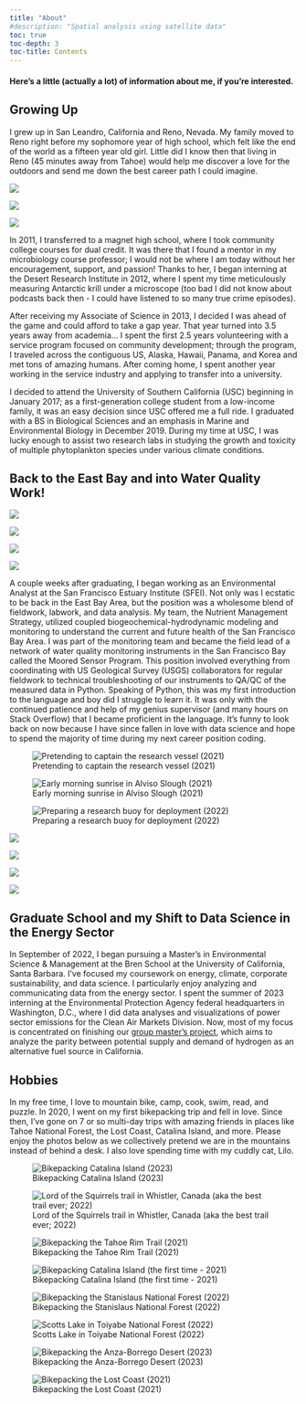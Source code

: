 ```yaml
---
title: "About"
#description: "Spatial analysis using satellite data"
toc: true
toc-depth: 3
toc-title: Contents
---
```

#### Here's a little (actually a lot) of information about me, if you're interested.

## Growing Up

I grew up in San Leandro, California and Reno, Nevada. My family moved to Reno right before my sophomore year of high school, which felt like the end of the world as a fifteen year old girl. Little did I know then that living in Reno (45 minutes away from Tahoe) would help me discover a love for the outdoors and send me down the best career path I could imagine. 

::: {layout-ncol="3" layout-valign="center"}
![](figures/old_figures/IMG_1946.jpeg)

![](figures/old_figures/IMG_4319 2.jpg)

![](figures/old_figures/IMG_1676.jpeg)
::: 

In 2011, I transferred to a magnet high school, where I took community college courses for dual credit. It was there that I found a mentor in my microbiology course professor; I would not be where I am today without her encouragement, support, and passion! Thanks to her, I began interning at the Desert Research Institute in 2012, where I spent my time meticulously measuring Antarctic krill under a microscope (too bad I did not know about podcasts back then - I could have listened to so many true crime episodes). 

After receiving my Associate of Science in 2013, I decided I was ahead of the game and could afford to take a gap year. That year turned into 3.5 years away from academia... I spent the first 2.5 years volunteering with a service program focused on community development; through the program, I traveled across the contiguous US, Alaska, Hawaii, Panama, and Korea and met tons of amazing humans. After coming home, I spent another year working in the service industry and applying to transfer into a university. 

I decided to attend the University of Southern California (USC) beginning in January 2017; as a first-generation college student from a low-income family, it was an easy decision since USC offered me a full ride. I graduated with a BS in Biological Sciences and an emphasis in Marine and Environmental Biology in December 2019. During my time at USC, I was lucky enough to assist two research labs in studying the growth and toxicity of multiple phytoplankton species under various climate conditions.

## Back to the East Bay and into Water Quality Work!

::: {layout-ncol="2" layout-valign="center"}
![](figures/old_figures/IMG_4279 2.jpg)

![](figures/old_figures/IMG_4282 2.jpg)

![](figures/old_figures/IMG_6198.jpeg)

![](figures/old_figures/IMG_5753 2.jpg)
::: 

A couple weeks after graduating, I began working as an Environmental Analyst at the San Francisco Estuary Institute (SFEI). Not only was I ecstatic to be back in the East Bay Area, but the position was a wholesome blend of fieldwork, labwork, and data analysis. My team, the Nutrient Management Strategy, utilized coupled biogeochemical-hydrodynamic modeling and monitoring to understand the current and future health of the San Francisco Bay Area. I was part of the monitoring team and became the field lead of a network of water quality monitoring instruments in the San Francisco Bay called the Moored Sensor Program. This position involved everything from coordinating with US Geological Survey (USGS) collaborators for regular fieldwork to technical troubleshooting of our instruments to QA/QC of the measured data in Python. Speaking of Python, this was my first introduction to the language and boy did I struggle to learn it. It was only with the continued patience and help of my genius supervisor (and many hours on Stack Overflow) that I became proficient in the language. It's funny to look back on now because I have since fallen in love with data science and hope to spend the majority of time during my next career position coding. 

::: {layout-ncol="3" layout-valign="center"}
![Pretending to captain the research vessel (2021)](figures/sfei_1.jpg)

![Early morning sunrise in Alviso Slough (2021)](figures/old_figures/IMG_5384.jpeg)

![Preparing a research buoy for deployment (2022)](figures/sfei_3.jpg)
::: 


::: {layout-ncol="2" layout-valign="center"}
![](figures/old_figures/IMG_3186.jpeg)

![](figures/old_figures/IMG_0198.jpeg)

![](figures/old_figures/IMG_5402.jpeg)

![](figures/old_figures/IMG_5814.jpeg)
::: 

## Graduate School and my Shift to Data Science in the Energy Sector

In September of 2022, I began pursuing a Master's in Environmental Science & Management at the Bren School at the University of California, Santa Barbara. I've focused my coursework on energy, climate, corporate sustainability, and data science. I particularly enjoy analyzing and communicating data from the energy sector. I spent the summer of 2023 interning at the Environmental Protection Agency federal headquarters in Washington, D.C., where I did data analyses and visualizations of power sector emissions for the Clean Air Markets Division. Now, most of my focus is concentrated on finishing our [group master's project](https://bren.ucsb.edu/projects/identifying-geographic-feasibility-californias-hydrogen-hub), which aims to analyze the parity between potential supply and demand of hydrogen as an alternative fuel source in California. 

## Hobbies

In my free time, I love to mountain bike, camp, cook, swim, read, and puzzle. In 2020, I went on my first bikepacking trip and fell in love. Since then, I've gone on 7 or so multi-day trips with amazing friends in places like Tahoe National Forest, the Lost Coast, Catalina Island, and more. Please enjoy the photos below as we collectively pretend we are in the mountains instead of behind a desk. I also love spending time with my cuddly cat, Lilo. 

::: {layout-ncol="2"}
![Bikepacking Catalina Island (2023)](figures/catalina_2023.jpg)

![Lord of the Squirrels trail in Whistler, Canada (aka the best trail ever; 2022)](figures/lord_of_the_squirrels.jpg)

![Bikepacking the Tahoe Rim Trail (2021)](figures/tahoe_rim_1.jpeg)

![Bikepacking Catalina Island (the first time - 2021)](figures/catalina_2021.jpg)


![Bikepacking the Stanislaus National Forest (2022)](figures/utica_1.jpg)

![Scotts Lake in Toiyabe National Forest (2022)](figures/scotts_lake_2.jpg)

![Bikepacking the Anza-Borrego Desert (2023)](figures/anza_borrego_1.jpg)

![Bikepacking the Lost Coast (2021)](figures/lost_coast_1.jpg)

:::







